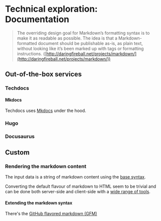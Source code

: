 # Technical exploration: Documentation

> The overriding design goal for Markdown’s formatting syntax is to make it as readable as possible. The idea is that a Markdown-formatted document should be publishable as-is, as plain text, without looking like it’s been marked up with tags or formatting instructions. ([http://daringfireball.net/projects/markdown/](http://daringfireball.net/projects/markdown/))

## Out-of-the-box services

### Techdocs

#### Mkdocs

Techdocs uses [Mkdocs](https://www.mkdocs.org/) under the hood.

### Hugo

### Docusaurus

## Custom

### Rendering the markdown content

The input data is a string of markdown content using the [base syntax](https://www.markdownguide.org/basic-syntax/).

Converting the default flavour of markdown to HTML seem to be trivial and can be done both server-side and client-side with a [wide range of tools](https://github.com/markdown/markdown.github.com/wiki/Implementations).

#### Extending the markdown syntax

There's the [GitHub flavored markdown (GFM)](https://github.github.com/gfm/)

##